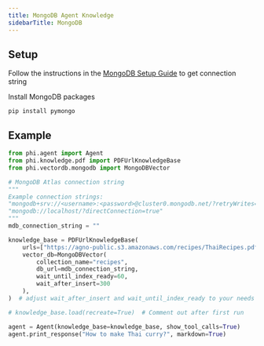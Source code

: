 ```yaml
---
title: MongoDB Agent Knowledge
sidebarTitle: MongoDB
---
```


## Setup

Follow the instructions in the [MongoDB Setup Guide](https://www.mongodb.com/docs/atlas/getting-started/) to get connection string

Install MongoDB packages

```shell
pip install pymongo
```

## Example
```python agent_with_knowledge.py
from phi.agent import Agent
from phi.knowledge.pdf import PDFUrlKnowledgeBase
from phi.vectordb.mongodb import MongoDBVector

# MongoDB Atlas connection string
"""
Example connection strings:
"mongodb+srv://<username>:<password>@cluster0.mongodb.net/?retryWrites=true&w=majority"
"mongodb://localhost/?directConnection=true"
"""
mdb_connection_string = ""

knowledge_base = PDFUrlKnowledgeBase(
    urls=["https://agno-public.s3.amazonaws.com/recipes/ThaiRecipes.pdf"],
    vector_db=MongoDBVector(
        collection_name="recipes", 
        db_url=mdb_connection_string, 
        wait_until_index_ready=60, 
        wait_after_insert=300
    ),
)  # adjust wait_after_insert and wait_until_index_ready to your needs

# knowledge_base.load(recreate=True)  # Comment out after first run

agent = Agent(knowledge_base=knowledge_base, show_tool_calls=True)
agent.print_response("How to make Thai curry?", markdown=True)